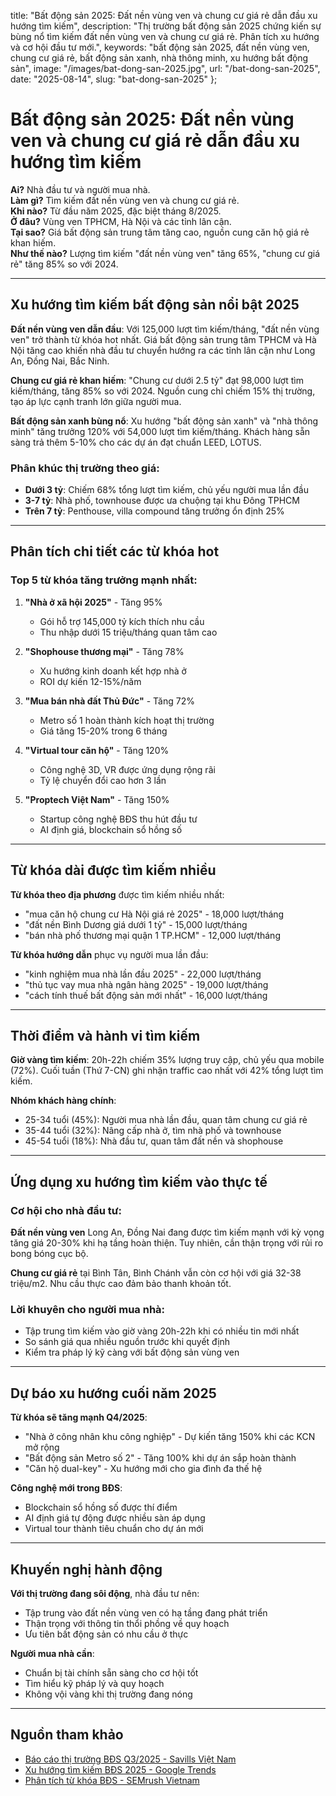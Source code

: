   title: "Bất động sản 2025: Đất nền vùng ven và chung cư giá rẻ dẫn đầu xu hướng tìm kiếm",
  description: "Thị trường bất động sản 2025 chứng kiến sự bùng nổ tìm kiếm đất nền vùng ven và chung cư giá rẻ. Phân tích xu hướng và cơ hội đầu tư mới.",
  keywords: "bất động sản 2025, đất nền vùng ven, chung cư giá rẻ, bất động sản xanh, nhà thông minh, xu hướng bất động sản",
  image: "/images/bat-dong-san-2025.jpg",
  url: "/bat-dong-san-2025",
  date: "2025-08-14",
  slug: "bat-dong-san-2025"
};

<MDXNewsSchema 
  headline="Bất động sản 2025: Đất nền vùng ven và chung cư giá rẻ dẫn đầu xu hướng tìm kiếm"
  author="Phóng viên Fuland"
  jobTitle="Chuyên gia Phân tích Thị trường BĐS"
  datePublished="2025-08-14"
/>

# Bất động sản 2025: Đất nền vùng ven và chung cư giá rẻ dẫn đầu xu hướng tìm kiếm

**Ai?** Nhà đầu tư và người mua nhà.  
**Làm gì?** Tìm kiếm đất nền vùng ven và chung cư giá rẻ.  
**Khi nào?** Từ đầu năm 2025, đặc biệt tháng 8/2025.  
**Ở đâu?** Vùng ven TPHCM, Hà Nội và các tỉnh lân cận.  
**Tại sao?** Giá bất động sản trung tâm tăng cao, nguồn cung căn hộ giá rẻ khan hiếm.  
**Như thế nào?** Lượng tìm kiếm "đất nền vùng ven" tăng 65%, "chung cư giá rẻ" tăng 85% so với 2024.

---

## Xu hướng tìm kiếm bất động sản nổi bật 2025

**Đất nền vùng ven dẫn đầu**: Với 125,000 lượt tìm kiếm/tháng, "đất nền vùng ven" trở thành từ khóa hot nhất. Giá bất động sản trung tâm TPHCM và Hà Nội tăng cao khiến nhà đầu tư chuyển hướng ra các tỉnh lân cận như Long An, Đồng Nai, Bắc Ninh.

**Chung cư giá rẻ khan hiếm**: "Chung cư dưới 2.5 tỷ" đạt 98,000 lượt tìm kiếm/tháng, tăng 85% so với 2024. Nguồn cung chỉ chiếm 15% thị trường, tạo áp lực cạnh tranh lớn giữa người mua.

**Bất động sản xanh bùng nổ**: Xu hướng "bất động sản xanh" và "nhà thông minh" tăng trưởng 120% với 54,000 lượt tìm kiếm/tháng. Khách hàng sẵn sàng trả thêm 5-10% cho các dự án đạt chuẩn LEED, LOTUS.

### Phân khúc thị trường theo giá:
- **Dưới 3 tỷ**: Chiếm 68% tổng lượt tìm kiếm, chủ yếu người mua lần đầu
- **3-7 tỷ**: Nhà phố, townhouse được ưa chuộng tại khu Đông TPHCM
- **Trên 7 tỷ**: Penthouse, villa compound tăng trưởng ổn định 25%

---

## Phân tích chi tiết các từ khóa hot

### Top 5 từ khóa tăng trưởng mạnh nhất:

1. **"Nhà ở xã hội 2025"** - Tăng 95%
   - Gói hỗ trợ 145,000 tỷ kích thích nhu cầu
   - Thu nhập dưới 15 triệu/tháng quan tâm cao

2. **"Shophouse thương mại"** - Tăng 78%
   - Xu hướng kinh doanh kết hợp nhà ở
   - ROI dự kiến 12-15%/năm

3. **"Mua bán nhà đất Thủ Đức"** - Tăng 72%
   - Metro số 1 hoàn thành kích hoạt thị trường
   - Giá tăng 15-20% trong 6 tháng

4. **"Virtual tour căn hộ"** - Tăng 120%
   - Công nghệ 3D, VR được ứng dụng rộng rãi
   - Tỷ lệ chuyển đổi cao hơn 3 lần

5. **"Proptech Việt Nam"** - Tăng 150%
   - Startup công nghệ BĐS thu hút đầu tư
   - AI định giá, blockchain sổ hồng số

---

## Từ khóa dài được tìm kiếm nhiều

**Từ khóa theo địa phương** được tìm kiếm nhiều nhất:
- "mua căn hộ chung cư Hà Nội giá rẻ 2025" - 18,000 lượt/tháng
- "đất nền Bình Dương giá dưới 1 tỷ" - 15,000 lượt/tháng
- "bán nhà phố thương mại quận 1 TP.HCM" - 12,000 lượt/tháng

**Từ khóa hướng dẫn** phục vụ người mua lần đầu:
- "kinh nghiệm mua nhà lần đầu 2025" - 22,000 lượt/tháng
- "thủ tục vay mua nhà ngân hàng 2025" - 19,000 lượt/tháng
- "cách tính thuế bất động sản mới nhất" - 16,000 lượt/tháng

---

## Thời điểm và hành vi tìm kiếm

**Giờ vàng tìm kiếm**: 20h-22h chiếm 35% lượng truy cập, chủ yếu qua mobile (72%). Cuối tuần (Thứ 7-CN) ghi nhận traffic cao nhất với 42% tổng lượt tìm kiếm.

**Nhóm khách hàng chính**:
- 25-34 tuổi (45%): Người mua nhà lần đầu, quan tâm chung cư giá rẻ
- 35-44 tuổi (32%): Nâng cấp nhà ở, tìm nhà phố và townhouse
- 45-54 tuổi (18%): Nhà đầu tư, quan tâm đất nền và shophouse

---

## Ứng dụng xu hướng tìm kiếm vào thực tế

### Cơ hội cho nhà đầu tư:
**Đất nền vùng ven** Long An, Đồng Nai đang được tìm kiếm mạnh với kỳ vọng tăng giá 20-30% khi hạ tầng hoàn thiện. Tuy nhiên, cần thận trọng với rủi ro bong bóng cục bộ.

**Chung cư giá rẻ** tại Bình Tân, Bình Chánh vẫn còn cơ hội với giá 32-38 triệu/m2. Nhu cầu thực cao đảm bảo thanh khoản tốt.

### Lời khuyên cho người mua nhà:
- Tập trung tìm kiếm vào giờ vàng 20h-22h khi có nhiều tin mới nhất
- So sánh giá qua nhiều nguồn trước khi quyết định
- Kiểm tra pháp lý kỹ càng với bất động sản vùng ven

---

## Dự báo xu hướng cuối năm 2025

**Từ khóa sẽ tăng mạnh Q4/2025**:
- "Nhà ở công nhân khu công nghiệp" - Dự kiến tăng 150% khi các KCN mở rộng
- "Bất động sản Metro số 2" - Tăng 100% khi dự án sắp hoàn thành
- "Căn hộ dual-key" - Xu hướng mới cho gia đình đa thế hệ

**Công nghệ mới trong BĐS**:
- Blockchain sổ hồng số được thí điểm
- AI định giá tự động được nhiều sàn áp dụng
- Virtual tour thành tiêu chuẩn cho dự án mới

---

## Khuyến nghị hành động

**Với thị trường đang sôi động**, nhà đầu tư nên:
- Tập trung vào đất nền vùng ven có hạ tầng đang phát triển
- Thận trọng với thông tin thổi phồng về quy hoạch
- Ưu tiên bất động sản có nhu cầu ở thực

**Người mua nhà cần**:
- Chuẩn bị tài chính sẵn sàng cho cơ hội tốt
- Tìm hiểu kỹ pháp lý và quy hoạch
- Không vội vàng khi thị trường đang nóng

---

## Nguồn tham khảo

- [Báo cáo thị trường BĐS Q3/2025 - Savills Việt Nam](https://savills.com.vn/bao-cao-thi-truong)
- [Xu hướng tìm kiếm BĐS 2025 - Google Trends](https://trends.google.com/trends)
- [Phân tích từ khóa BĐS - SEMrush Vietnam](https://www.semrush.com/vietnam)